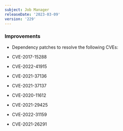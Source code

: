 ```yaml
---
subject: Job Manager
releaseDate: '2023-03-09'
version: '229'
---
```


### Improvements

* Dependency patches to resolve the following CVEs:


* CVE-2017-15288
* CVE-2022-41915
* CVE-2021-37136
* CVE-2021-37137
* CVE-2020-11612
* CVE-2021-29425
* CVE-2022-31159
* CVE-2021-26291
